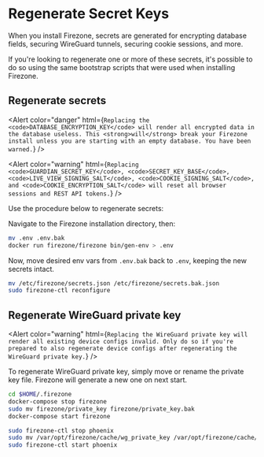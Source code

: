 
# Regenerate Secret Keys

When you install Firezone, secrets are generated for encrypting database fields,
securing WireGuard tunnels, securing cookie sessions, and more.

If you're looking to regenerate one or more of these secrets, it's possible to
do so using the same bootstrap scripts that were used when installing Firezone.

## Regenerate secrets

<Alert
  color="danger"
  html={`
Replacing the <code>DATABASE_ENCRYPTION_KEY</code> will render all encrypted data in the
database useless. This <strong>will</strong> break your Firezone install unless you are
starting with an empty database. You have been warned.
`}
/>

<Alert
  color="warning"
  html={`
Replacing <code>GUARDIAN_SECRET_KEY</code>, <code>SECRET_KEY_BASE</code>,
<code>LIVE_VIEW_SIGNING_SALT</code>,
<code>COOKIE_SIGNING_SALT</code>, and <code>COOKIE_ENCRYPTION_SALT</code>
will reset all browser sessions and REST API tokens.
`}
/>

Use the procedure below to regenerate secrets:

<TabsGroup>
<TabsItem title="Docker" active>

Navigate to the Firezone installation directory, then:

```bash
mv .env .env.bak
docker run firezone/firezone bin/gen-env > .env
```

Now, move desired env vars from `.env.bak` back to `.env`, keeping the new
secrets intact.

</TabsItem>
<TabsItem title="Omnibus">

```bash
mv /etc/firezone/secrets.json /etc/firezone/secrets.bak.json
sudo firezone-ctl reconfigure
```

</TabsItem>
</TabsGroup>

## Regenerate WireGuard private key

<Alert
  color="warning"
  html={`
  Replacing the WireGuard private key will render all existing device configs
  invalid. Only do so if you're prepared to also regenerate device configs after
  regenerating the WireGuard private key.
`}
/>

To regenerate WireGuard private key, simply move or rename the private key file.
Firezone will generate a new one on next start.

<TabsGroup>
<TabsItem title="Docker" active>

```bash
cd $HOME/.firezone
docker-compose stop firezone
sudo mv firezone/private_key firezone/private_key.bak
docker-compose start firezone
```

</TabsItem>
<TabsItem title="Omnibus">

```bash
sudo firezone-ctl stop phoenix
sudo mv /var/opt/firezone/cache/wg_private_key /var/opt/firezone/cache/wg_private_key.bak
sudo firezone-ctl start phoenix
```

</TabsItem>
</TabsGroup>
